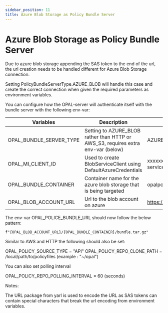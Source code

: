 ```yaml
---
sidebar_position: 11
title: Azure Blob Storage as Policy Bundle Server
---
```


# Azure Blob Storage as Policy Bundle Server

Due to azure blob storage appending the SAS token to the end of the url, the url creation needs to be handled different for Azure Blob Storage connection. 

Setting PolicyBundleServerType.AZURE_BLOB will handle this case and create the correct connection when given the required parameters as environment variables. 


You can configure how the OPAL-server will authenticate itself with the bundle server with the following env-var:

| Variables                     | Description                                                                                                                                                                     | Example                                                                                  |
| ----------------------------- | ------------------------------------------------------------------------------------------------------------------------------------------------------------------------------- | ---------------------------------------------------------------------------------------- |
| OPAL_BUNDLE_SERVER_TYPE       | Setting to AZURE_BLOB rather than HTTP or AWS_S3, requires extra env-var (below)                                                                                                | AZURE_BLOB                                                                               |
| OPAL_MI_CLIENT_ID             | Used to create BlobServiceClient using DefaultAzureCredentials                                                                                                                  | xxxxxxxx-xxxx-xxxx-xxxxxxxxxxxx (ms authenticated uuid service principle app id)         |
| OPAL_BUNDLE_CONTAINER         | Container name for the azure blob storage that is being targeted                                                                                                                | opalpolicybundle                                                                         |
| OPAL_BLOB_ACCOUNT_URL         | Url to the blob account on azure                                                                                                                                                | https://opalpolicybundleserver43dke.blob.core.windows.net                                |


The env-var OPAL_POLICE_BUNDLE_URL should now follow the below pattern:


`f"{OPAL_BLOB_ACCOUNT_URL}/{OPAL_BUNDLE_CONTAINER}/bundle.tar.gz"`


Similar to AWS and HTTP the following should also be set:

OPAL_POLICY_SOURCE_TYPE = "API"
OPAL_POLICY_REPO_CLONE_PATH = /local/path/to/policyfiles   (example : "~/opal")


You can also set polling interval 

OPAL_POLICY_REPO_POLLING_INTERVAL = 60 (seconds)


Notes:

The URL package from yarl is used to encode the URL as SAS tokens can contain special characters that break the url encoding from environment variables. 

